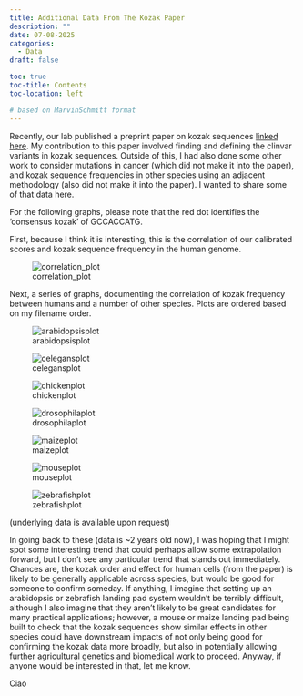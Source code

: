 ```yaml
---
title: Additional Data From The Kozak Paper
description: ""
date: 07-08-2025
categories:
  - Data
draft: false

toc: true
toc-title: Contents
toc-location: left

# based on MarvinSchmitt format
---
```


Recently, our lab published a preprint paper on kozak sequences [linked here](https://www.biorxiv.org/content/10.1101/2025.04.28.651141v1). My contribution to this paper involved finding and defining the clinvar variants in kozak sequences. Outside of this, I had also done some other work to consider mutations in cancer (which did not make it into the paper), and kozak sequence frequencies in other species using an adjacent methodology (also did not make it into the paper). I wanted to share some of that data here.

For the following graphs, please note that the red dot identifies the 'consensus kozak' of GCCACCATG.

First, because I think it is interesting, this is the correlation of our calibrated scores and kozak sequence frequency in the human genome.

![correlation_plot](paste(getwd(),'/Blog/Additional_data_from_the_kozak_paper/calcorplot.png'))

Next, a series of graphs, documenting the correlation of kozak frequency between humans and a number of other species. Plots are ordered based on my filename order.

![arabidopsisplot](Blog/Additional_data_from_the_kozak_paper/arabiopsis.png)

![celegansplot](Blog/Additional_data_from_the_kozak_paper/celegans.png)

![chickenplot](Blog/Additional_data_from_the_kozak_paper/chicken.png)

![drosophilaplot](Blog/Additional_data_from_the_kozak_paper/drosophila.png)

![maizeplot](Blog/Additional_data_from_the_kozak_paper/maize.png)

![mouseplot](Blog/Additional_data_from_the_kozak_paper/mouse.png)

![zebrafishplot](Blog/Additional_data_from_the_kozak_paper/zebrafish.png)

(underlying data is available upon request)

In going back to these (data is \~2 years old now), I was hoping that I might spot some interesting trend that could perhaps allow some extrapolation forward, but I don't see any particular trend that stands out immediately. Chances are, the kozak order and effect for human cells (from the paper) is likely to be generally applicable across species, but would be good for someone to confirm someday. If anything, I imagine that setting up an arabidopsis or zebrafish landing pad system wouldn't be terribly difficult, although I also imagine that they aren't likely to be great candidates for many practical applications; however, a mouse or maize landing pad being built to check that the kozak sequences show similar effects in other species could have downstream impacts of not only being good for confirming the kozak data more broadly, but also in potentially allowing further agricultural genetics and biomedical work to proceed. Anyway, if anyone would be interested in that, let me know.

Ciao
